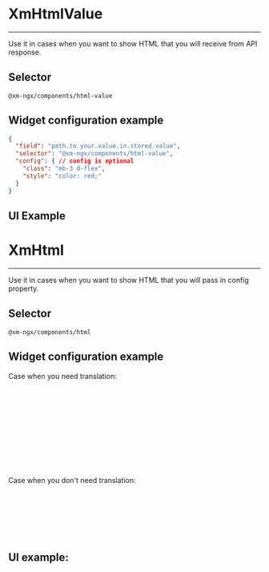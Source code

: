 
<Meta of={XmHtmlValueStories} />

# XmHtmlValue
_________
Use it in cases when you want to show HTML that you will receive from API response.

## Selector
`@xm-ngx/components/html-value`

## Widget configuration example
```json
{
  "field": "path.to.your.value.in.stored.value",
  "selector": "@xm-ngx/components/html-value",
  "config": { // config is optional
    "class": "mb-3 d-flex",
    "style": "color: red;"
  }
}
```

## UI Example
<Canvas of={XmHtmlValueStories.HtmlValue}/>

# XmHtml
_________
Use it in cases when you want to show HTML that you will pass in config property.

## Selector
`@xm-ngx/components/html`
## Widget configuration example

Case when you need translation:
```json
{
  "selector": "@xm-ngx/components/html",
  "config": {
    "class": "mb-3 d-flex", // class is optional
    "style": "color: red;", // style is optional
    "html": {
      "en": "<div>Amazing HTML is here</div>",
      "uk": "<div>Неймовірний HTML тут</div>"
    }
  }
}
```

Case when you don't need translation:
```json
{
  "selector": "@xm-ngx/components/html",
  "config": {
    "html": "<div>Amazing HTML is here</div>"
  }
}
```
## UI example:
<Canvas of={XmHtmlStories.Default}/>
